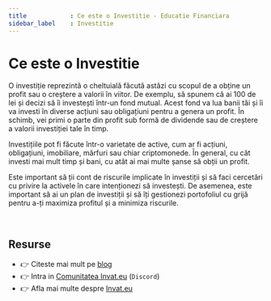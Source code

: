 ```yaml
---
title            : Ce este o Investitie - Educatie Financiara 
sidebar_label    : Investitie
---
```


# Ce este o Investitie

O investiție reprezintă o cheltuială făcută astăzi cu scopul de a obține un profit sau o creștere a valorii în viitor. 
De exemplu, să spunem că ai 100 de lei și decizi să îi investești într-un fond mutual. 
Acest fond va lua banii tăi și îi va investi în diverse acțiuni sau obligațiuni pentru a genera un profit. 
În schimb, vei primi o parte din profit sub formă de dividende sau de creștere a valorii investiției tale în timp.

Investițiile pot fi făcute într-o varietate de active, cum ar fi acțiuni, obligațiuni, imobiliare, mărfuri sau chiar criptomonede. 
În general, cu cât investi mai mult timp și bani, cu atât ai mai multe șanse să obții un profit. 

Este important să ții cont de riscurile implicate în investiții și să faci cercetări cu privire la activele în care intenționezi să investești. 
De asemenea, este important să ai un plan de investiții și să îți gestionezi portofoliul cu grijă pentru a-ți maximiza profitul și a minimiza riscurile.

<br />

## Resurse

- 👉 Citeste mai mult pe [blog](https://www.blog.invat.eu/)
- 👉 Intra in [Comunitatea Invat.eu](https://discord.gg/3qmQKAHKS2) (`Discord`)  
- 👉 Afla mai multe despre [Invat.eu](/intro) 

